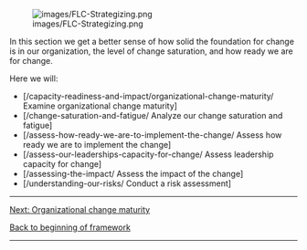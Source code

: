 [[File:images/FLC-Strategizing.png]]

In this section we get a better sense of how solid the foundation for change is in our organization, the level of change saturation, and how ready we are for change.

Here we will:

* [/capacity-readiness-and-impact/organizational-change-maturity/ Examine organizational change maturity]
* [/change-saturation-and-fatigue/ Analyze our change saturation and fatigue]
* [/assess-how-ready-we-are-to-implement-the-change/ Assess how ready we are to implement the change]
* [/assess-our-leaderships-capacity-for-change/ Assess leadership capacity for change]
* [/assessing-the-impact/ Assess the impact of the change]
* [/understanding-our-risks/ Conduct a risk assessment]


-----

[https://articles.alpha.canada.ca/framework-for-leading-change/capacity-readiness-and-impact/organizational-change-maturity/ Next: Organizational change maturity]

[https://articles.alpha.canada.ca/framework-for-leading-change/home/ Back to beginning of framework]


-----

